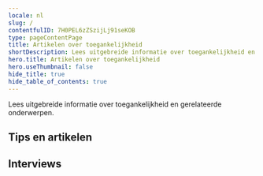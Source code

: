 ```yaml
---
locale: nl
slug: /
contentfulID: 7H0PEL6zZSzijLj91seKOB
type: pageContentPage
title: Artikelen over toegankelijkheid
shortDescription: Lees uitgebreide informatie over toegankelijkheid en gerelateerde onderwerpen.
hero.title: Artikelen over toegankelijkheid
hero.useThumbnail: false
hide_title: true
hide_table_of_contents: true
---
```


<Hero
  title="Artikelen over toegankelijkheid"
/>

Lees uitgebreide informatie over toegankelijkheid en gerelateerde onderwerpen.

## Tips en artikelen

<LinkList title="Accessibility articles - Link list" isHighlighted={true}>
  <LinkListItem url="https://appt.org/nl/articles/disabilities" title="Beperkingen" pageTitle="Beperkingen bij het gebruiken van apps" shortDescription="Dit artikel bevat een samenvatting van de verschillende soorten beperkingen. Hier vind je ook het aantal Nederlanders met een beperking." icon="/img/light/Beperkingen.svg" iconAlt="Beperkingen"/>
  <LinkListItem url="https://appt.org/nl/articles/assistive-technologies" title="Hulpmiddelen" pageTitle="Hulpmiddelen om apps te gebruiken" shortDescription="Dit artikel bevat een samenvatting van de verschillende soorten hulpmiddelen." icon="/img/light/Hulpmiddelen.svg" iconAlt="Hulpmiddelen"/>
  <LinkListItem url="https://appt.org/nl/articles/accessible-app-beginners-guide" title="Een toegankelijke app. Waar begin je?" pageTitle="Een toegankelijke app. Waar begin je?" shortDescription="Je app toegankelijk maken voor iedereen: waar begin je? Dit zijn de eerste zes stappen om te nemen." icon="/img/light/Oplossingen.svg" iconAlt="Oplossingen"/>
  <LinkListItem url="https://appt.org/nl/articles/gather-your-own-accessibility-data" title="Verzamel jouw eigen toegankelijkheidsdata" pageTitle="Verzamel jouw eigen toegankelijkheidsdata" shortDescription="Alle ingrediënten om inzicht te krijgen in het gebruik van toegankelijkheidsfeatures in jouw eigen app." icon="/img/light/Diensten.svg" iconAlt="Diensten"/>
  <LinkListItem url="https://appt.org/nl/articles/how-to-get-an-accessible-app-developed" title="Zo laat je een toegankelijke app ontwikkelen" pageTitle="Zo laat je een toegankelijke app ontwikkelen" shortDescription="Dit artikel, gericht op niet-developers, legt uit waar je moet beginnen als je een app toegankelijk wilt laten maken." icon="/img/light/Ontwikkeling.svg" iconAlt="Ontwikkeling"/>
  <LinkListItem url="https://appt.org/nl/articles/how-we-built-appt-org" title="Hoe we appt.org hebben gebouwd" pageTitle="Hoe we appt.org hebben gebouwd" shortDescription="We hebben appt.org gebouwd door Contentful te gebruiken in combinatie met Next.js, Typescript, Tailwind CSS en Google Cloud Run." icon="/img/light/Web.svg" iconAlt="Web globe icon"/>
  <LinkListItem url="https://appt.org/nl/articles/automated-accessibility-testing-android-ios-apps" title="Geautomatiseerd toegankelijkheid testen van Android en iOS apps" pageTitle="Geautomatiseerd toegankelijkheid testen van Android en iOS apps" shortDescription="Je kunt geautomatiseerd toegankelijkheidstests uitvoeren om te controleren of jouw Android of iOS app voldoet aan de toegankelijkheidseisen. Dit artikel geeft een overzicht van tools om automatisch de toegankelijkheid van jouw app te testen." icon="/img/light/Robot.svg" iconAlt="Icoontje van het gezicht van een robot, in een roze kleur"/>
  <LinkListItem url="https://appt.org/nl/articles/contribute-code-samples-for-accessible-apps" title="Deel codevoorbeelden" pageTitle="Deel codevoorbeelden voor toegankelijke apps" shortDescription="Draag bij aan onze missie door codevoorbeelden van toegankelijke apps te delen." icon="/img/light/4.1.1.svg" iconAlt="WCAG 4.1.1 - Logo"/>
  <LinkListItem url="https://appt.org/nl/handbook" title="Handboek app toegankelijkheid" pageTitle="Handboek app toegankelijkheid" shortDescription="Ons handboek is ontworpen om jou op eenvoudige wijze de basisprincipes van app toegankelijkheid te leren."/>
  <LinkListItem url="https://appt.org/nl/articles/native-versus-cross-frameworks-accessible-apps" title="Native versus cross-platform frameworks om toegankelijke apps te ontwikkelen" pageTitle="Native versus cross-platform frameworks om toegankelijke apps te ontwikkelen" shortDescription="Welk framework kies je om een toegankelijke app te bouwen? Native heeft zijn voordelen, maar cross-platform frameworks worden steeds beter."/>
</LinkList>

## Interviews

<TwoColumnBlock>
  <LeftColumn>
    <ColumnRow>
      <Quote
        quote="Hoeveel uur ik per dag mijn telefoon gebruik? Hoeveel uur gebruik jij je ogen?"
        name="Jesse"
        imageSrc="/img/light/Jesse.png"
        alt="Foto Jesse"
        linkLabel="Lees het interview met Jesse"
        url="https://appt.org/nl/articles/jesse"
      />
    </ColumnRow>
    <ColumnRow>
      <Quote
        quote="Ik heb geen beperking, de wereld maakt mij beperkt."
        name="Darice"
        imageSrc="/img/light/Interview met dove eindgebruiken over inzetten van toegankelijkheid in mobiele apps.jpg"
        alt="Foto Darice"
        linkLabel="Lees het interview met Darice"
        url="https://appt.org/nl/articles/darice"
      />
    </ColumnRow>
    <ColumnRow>
      <Quote
        quote="Mijn iPhone is mijn derde oog."
        name="Jeroen"
        imageSrc="/img/light/Blinde app gebruiker Jeroen.jpg"
        alt="Jeroen - Asset"
        linkLabel="Lees het interview met Jeroen"
        url="https://appt.org/nl/articles/jeroen"
      />
    </ColumnRow>
  </LeftColumn>
  <RightColumn>
    <ColumnRow>
      <Quote
        quote="Ik probeer overprikkeling op mijn telefoon te verminderen."
        name="Colinda"
        imageSrc="/img/light/colinda.jpg"
        alt="Colinda"
        linkLabel="Lees het interview met Colinda"
        url="https://appt.org/nl/articles/colinda"
      />
    </ColumnRow>
    <ColumnRow>
      <Quote
        quote="Toegankelijkheid mag wat mij betreft ook mooi zijn."
        name="Onno"
        imageSrc="/img/light/Interview met slechtziende gebruiker over mobiele applicaties op telefoons.jpg"
        alt="Foto Onno"
        linkLabel="Lees het interview met Onno"
        url="https://appt.org/nl/articles/onno"
      />
    </ColumnRow>
    <ColumnRow>
      <Quote
        quote="De grootte van teksten aanpassen is voor mij noodzakelijk."
        name="Edith"
        imageSrc="/img/light/Edith-s.jpg"
        alt="Foto van Edith"
        linkLabel="Lees het interview met Edith"
        url="https://appt.org/nl/articles/edith"
      />
    </ColumnRow>
  </RightColumn>
</TwoColumnBlock>